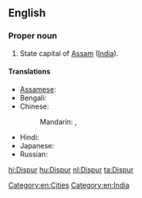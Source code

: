 ==English==
{{wikipedia}}

===Proper noun===
{{en-proper noun}}

# State capital of [[Assam]] ([[India]]).

====Translations====
{{trans-top|state capital of Assam, India}}
* [[Assamese]]: {{t|as|দিছপুৰ|sc=Beng|xs=Assamese}}
* Bengali: {{t|bn|দিসপুর|sc=Beng}}
* Chinese:
*: Mandarin: {{t|cmn|第斯普爾|sc=Hani}},  {{t|cmn|第斯普尔|tr=Dìsīpǔ'ěr|sc=Hani}}
{{trans-mid}}
* Hindi: {{t|hi|दिसपुर|tr=dispur|xs=Hindi}}
* Japanese: {{t|ja|ディスプル|tr=Disupuru}}
* Russian: {{t|ru|Диспур|m|tr=Dispúr}}
{{trans-bottom}}

[[Category:en:Cities]]
[[Category:en:India]]

[[hi:Dispur]]
[[hu:Dispur]]
[[nl:Dispur]]
[[ta:Dispur]]